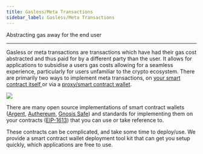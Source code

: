 ```yaml
---
title: Gasless/Meta Transactions
sidebar_label: Gasless/Meta Transactions
---
```


Abstracting gas away for the end user

---

Gasless or meta transactions are transactions which have had their gas cost
abstracted and thus paid for by a different party than the user. It allows for
applications to subsidise a users gas costs allowing for a seamless experience,
particularly for users unfamiliar to the crypto ecosystem. There are primarily
two ways to implement meta transactions, on
[your smart contract itself ](https://medium.com/@austin_48503/ethereum-meta-transactions-90ccf0859e84)or
via a
[proxy/smart contract wallet](https://docs.ethhub.io/using-ethereum/wallets/smart-contract-wallets/).

![](../../../static/assets/image.png)

There are many open source implementations of smart contract wallets
\([Argent](https://github.com/argentlabs/argent-contracts),
[Authereum](https://github.com/authereum),
[Gnosis Safe](https://github.com/gnosis/safe-contracts)\) and standards for
implementing them on your contracts
\([EIP-1613](https://eips.ethereum.org/EIPS/eip-1613)\) that you can use or take
reference to.

These contracts can be complicated, and take some time to deploy/use. We provide
a smart contract wallet deployment tool kit that can get you setup quickly,
which applications are free to use.
